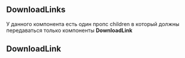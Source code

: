 

## DownloadLinks
У данного компонента есть один пропс children в который должны передаваться только компоненты **DownloadLink**

## DownloadLink
<Props of={DownloadLink} />

